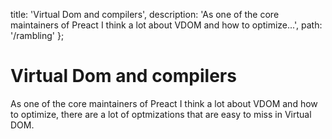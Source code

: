   title: 'Virtual Dom and compilers',
  description: 'As one of the core maintainers of Preact I think a lot about VDOM and how to optimize...',
  path: '/rambling'
};

# Virtual Dom and compilers

As one of the core maintainers of Preact I think a lot about VDOM and how to optimize, there are a lot of
optmizations that are easy to miss in Virtual DOM.
